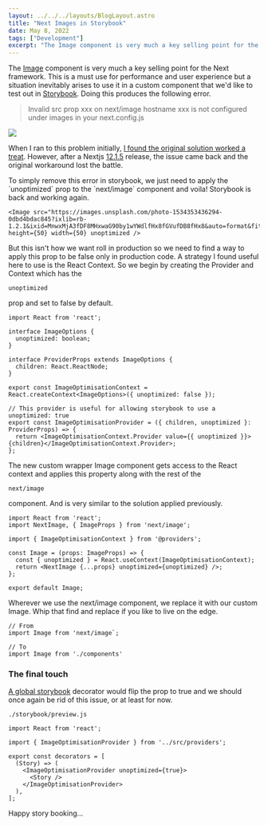 ```yaml
---
layout: ../../../layouts/BlogLayout.astro
title: "Next Images in Storybook"
date: May 8, 2022
tags: ["Development"]
excerpt: "The Image component is very much a key selling point for the Next framework. This is a must use for performance and user experience but a situation inevitabl..."
---
```


The [Image](https://nextjs.org/docs/api-reference/next/image) component is very much a key selling point for the Next framework. This is a must use for performance and user experience but a situation inevitably arises to use it in a custom component that we'd like to test out in [Storybook](https://storybook.js.org). Doing this produces the following error.

> Invalid src prop xxx on next/image hostname xxx is not configured under images in your next.config.js

[![](https://dejanvasic.wordpress.com/wp-content/uploads/2022/05/image.png?w=1024)](https://dejanvasic.wordpress.com/wp-content/uploads/2022/05/image.png)

When I ran to this problem initially, [I found the original solution worked a treat](https://stackoverflow.com/a/64765638/971085). However, after a Nextjs [12.1.5](https://github.com/vercel/next.js/releases/tag/v12.1.5) release, the issue came back and the original workaround lost the battle.

To simply remove this error in storybook, we just need to apply the \`unoptimized\` prop to the \`next/image\` component and voila! Storybook is back and working again.

```
<Image src="https://images.unsplash.com/photo-1534353436294-0dbd4bdac845?ixlib=rb-1.2.1&ixid=MnwxMjA3fDF8MHxwaG90by1wYWdlfHx8fGVufDB8fHx8&auto=format&fit=crop&w=1287&q=80" height={50} width={50} unoptimized />
```

But this isn't how we want roll in production so we need to find a way to apply this prop to be false only in production code. A strategy I found useful here to use is the React Context. So we begin by creating the Provider and Context which has the 
```
unoptimized
```
 prop and set to false by default.

```
import React from 'react';  
  
interface ImageOptions {  
  unoptimized: boolean;  
}  
  
interface ProviderProps extends ImageOptions {  
  children: React.ReactNode;  
}  
  
export const ImageOptimisationContext = React.createContext<ImageOptions>({ unoptimized: false });  
  
// This provider is useful for allowing storybook to use a unoptimized: true  
export const ImageOptimisationProvider = ({ children, unoptimized }: ProviderProps) => {  
  return <ImageOptimisationContext.Provider value={{ unoptimized }}>{children}</ImageOptimisationContext.Provider>;  
};  

```

The new custom wrapper Image component gets access to the React context and applies this property along with the rest of the 
```
next/image
```
 component. And is very similar to the solution applied previously.

```
import React from 'react';  
import NextImage, { ImageProps } from 'next/image';  
  
import { ImageOptimisationContext } from '@providers';  
  
const Image = (props: ImageProps) => {  
  const { unoptimized } = React.useContext(ImageOptimisationContext);  
  return <NextImage {...props} unoptimized={unoptimized} />;  
};  
  
export default Image;
```

Wherever we use the next/image component, we replace it with our custom Image. Whip that find and replace if you like to live on the edge.

```
// From  
import Image from 'next/image`;  
  
// To  
import Image from './components'
```

### The final touch

[A global storybook](https://storybook.js.org/docs/react/writing-stories/decorators#global-decorators) decorator would flip the prop to true and we should once again be rid of this issue, or at least for now.

```
./storybook/preview.js
```

```
import React from 'react';  
  
import { ImageOptimisationProvider } from '../src/providers';  
  
export const decorators = [  
  (Story) => (  
    <ImageOptimisationProvider unoptimized={true}>  
      <Story />  
    </ImageOptimisationProvider>  
  ),  
];
```

Happy story booking...